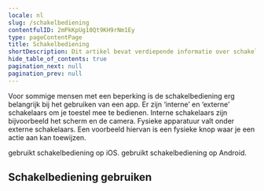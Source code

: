 ```yaml
---
locale: nl
slug: /schakelbediening
contentfulID: 2mPkKpUg10Qt9KH9rNm1Ey
type: pageContentPage
title: Schakelbediening
shortDescription: Dit artikel bevat verdiepende informatie over schakelbediening op Android en iOS.
hide_table_of_contents: true
pagination_next: null
pagination_prev: null
---
```


Voor sommige mensen met een beperking is de schakelbediening erg belangrijk bij het gebruiken van een app. Er zijn ‘interne’ en ‘externe’ schakelaars om je toestel mee te bedienen. Interne schakelaars zijn bijvoorbeeld het scherm en de camera. Fysieke apparatuur valt onder externe schakelaars. Een voorbeeld hiervan is een fysieke knop waar je een actie aan kan toewijzen.

<TwoColumnBlock>
  <LeftColumn>
    <ColumnRow>
      <PercentageBlock
        metrics={[
          { title: 'Schakelbediening', key: 'ios-accessibility_is_switch_control_running-true', isPercentage: true }
        ]}
        linkLabel="Meer over schakelbediening"
        linkUrl="/nl/stats/schakelbediening">
        gebruikt schakelbediening op iOS.
      </PercentageBlock>
    </ColumnRow>
  </LeftColumn>
  <RightColumn>
    <ColumnRow>
      <PercentageBlock
        metrics={[
          { title: 'Schakelbediening', key: 'android-accessibility_is_switch_access_enabled-true', isPercentage: true }
        ]}
        linkLabel="Meer over schakelbediening"
        linkUrl="/nl/stats/schakelbediening">
        gebruikt schakelbediening op Android.
      </PercentageBlock>
    </ColumnRow>
  </RightColumn>
</TwoColumnBlock>

## Schakelbediening gebruiken

<LinkList title="List of switch control features" isHighlighted={true}>
  <LinkListItem url="/nl/docs/ios/functies/schakelbediening" title="Schakelbediening voor iOS" pageTitle="Schakelbediening voor iOS" shortDescription="Dit artikel bevat verdiepende informatie over het gebruik van schakelbediening om je iOS toestel te bedienen." icon="/img/light/switchaccess.svg" iconAlt="Switch Access icon"/>
  <LinkListItem url="/nl/docs/android/functies/toegang-via-schakelaar" title="Toegang via schakelaar voor Android" pageTitle="Toegang via schakelaar voor Android" shortDescription="Dit artikel bevat verdiepende informatie over het gebruik van 'Toegang via schakelaar' om je Android toestel te bedienen." icon="/img/light/switchaccess.svg" iconAlt="Switch Access icon"/>
</LinkList>